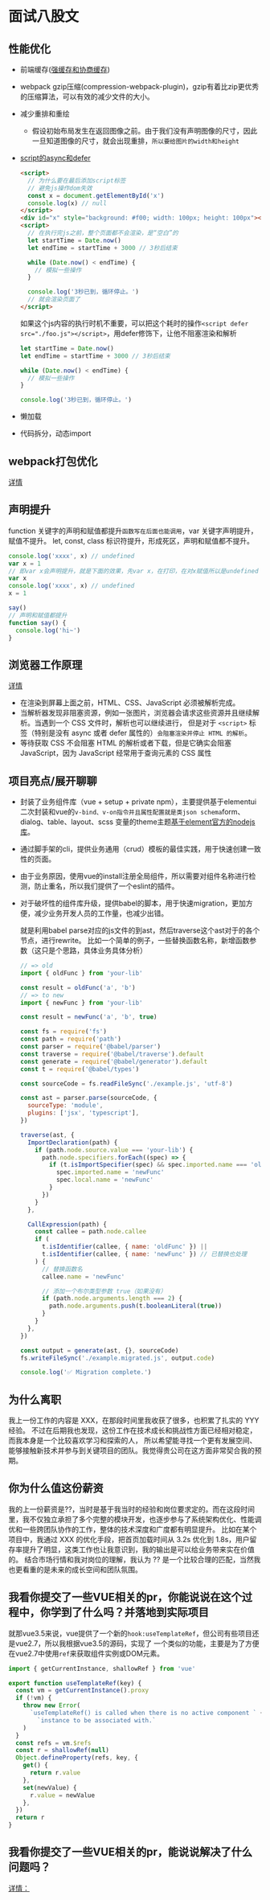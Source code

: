 # 面试八股文

## 性能优化

- 前端缓存([强缓存和协商缓存](https://github.com/linzhe141/cache-demo))
- webpack gzip压缩(compression-webpack-plugin)，gzip有着比zip更优秀的压缩算法，可以有效的减少文件的大小。
- 减少重排和重绘

  - 假设初始布局发生在返回图像之前。由于我们没有声明图像的尺寸，因此一旦知道图像的尺寸，就会出现重排，`所以要给图片的width和height`

- [script的async和defer](https://x.com/wulianwen1/status/1724699387300069380)

  ```html
  <script>
    // 为什么要在最后添加script标签
    // 避免js操作dom失效
    const x = document.getElementById('x')
    console.log(x) // null
  </script>
  <div id="x" style="background: #f00; width: 100px; height: 100px"></div>
  <script>
    // 在执行完js之前，整个页面都不会渲染，是“空白”的
    let startTime = Date.now()
    let endTime = startTime + 3000 // 3秒后结束

    while (Date.now() < endTime) {
      // 模拟一些操作
    }

    console.log('3秒已到，循环停止。')
    // 就会渲染页面了
  </script>
  ```

  如果这个js内容的执行时机不重要，可以把这个耗时的操作`<script defer src="./foo.js"></script>`，用defer修饰下，让他不阻塞渲染和解析

  ```js filename="foo.js"
  let startTime = Date.now()
  let endTime = startTime + 3000 // 3秒后结束

  while (Date.now() < endTime) {
    // 模拟一些操作
  }

  console.log('3秒已到，循环停止。')
  ```

- 懒加载
- 代码拆分，动态import

## webpack打包优化

[详情](https://juejin.cn/post/7150204462257143822)

## 声明提升

function 关键字的声明和赋值都提升`函数写在后面也能调用`，var 关键字声明提升，赋值不提升。
let, const, class 标识符提升，形成死区，声明和赋值都不提升。

```js
console.log('xxxx', x) // undefined
var x = 1
// 即var x会声明提升，就是下面的效果，先var x，在打印，在对x赋值所以是undefined
var x
console.log('xxxx', x) // undefined
x = 1

say()
// 声明和赋值都提升
function say() {
  console.log('hi~')
}
```

## 浏览器工作原理

[详情](https://developer.mozilla.org/zh-CN/docs/Web/Performance/Guides/How_browsers_work)

- 在渲染到屏幕上面之前，HTML、CSS、JavaScript 必须被解析完成。
- 当解析器发现非阻塞资源，例如一张图片，浏览器会请求这些资源并且继续解析。当遇到一个 CSS 文件时，解析也可以继续进行，
  但是对于 `<script>` 标签（特别是没有 async 或者 defer 属性的）`会阻塞渲染并停止 HTML 的解析`。
- 等待获取 CSS 不会阻塞 HTML 的解析或者下载，但是它确实会阻塞 JavaScript，因为 JavaScript 经常用于查询元素的 CSS 属性

## 项目亮点/展开聊聊

- 封装了业务组件库（vue + setup + private npm），主要提供基于elementui二次封装和vue的`v-bind、v-on指令并且属性配置就是类json schema`form、dialog、table、layout、scss
  变量的theme主题[基于element官方的nodejs库](https://element.eleme.cn/#/zh-CN/component/custom-theme)。
- 通过脚手架的cli，提供业务通用（crud）模板的最佳实践，用于快速创建一致性的页面。
- 由于业务原因，使用vue的install注册全局组件，所以需要对组件名称进行检测，防止重名，所以我们提供了一个eslint的插件。
- 对于破坏性的组件库升级，提供babel的脚本，用于快速migration，更加方便，减少业务开发人员的工作量，也减少出错。

  就是利用babel parse对应的js文件的到ast，然后traverse这个ast对于的各个节点，进行rewrite。
  比如一个简单的例子，一些替换函数名称，新增函数参数（这只是个思路，具体业务具体分析）

  ```js
  // => old
  import { oldFunc } from 'your-lib'

  const result = oldFunc('a', 'b')
  // => to new
  import { newFunc } from 'your-lib'

  const result = newFunc('a', 'b', true)
  ```

  ```js
  const fs = require('fs')
  const path = require('path')
  const parser = require('@babel/parser')
  const traverse = require('@babel/traverse').default
  const generate = require('@babel/generator').default
  const t = require('@babel/types')

  const sourceCode = fs.readFileSync('./example.js', 'utf-8')

  const ast = parser.parse(sourceCode, {
    sourceType: 'module',
    plugins: ['jsx', 'typescript'],
  })

  traverse(ast, {
    ImportDeclaration(path) {
      if (path.node.source.value === 'your-lib') {
        path.node.specifiers.forEach((spec) => {
          if (t.isImportSpecifier(spec) && spec.imported.name === 'oldFunc') {
            spec.imported.name = 'newFunc'
            spec.local.name = 'newFunc'
          }
        })
      }
    },

    CallExpression(path) {
      const callee = path.node.callee
      if (
        t.isIdentifier(callee, { name: 'oldFunc' }) ||
        t.isIdentifier(callee, { name: 'newFunc' }) // 已替换也处理
      ) {
        // 替换函数名
        callee.name = 'newFunc'

        // 添加一个布尔类型参数 true（如果没有）
        if (path.node.arguments.length === 2) {
          path.node.arguments.push(t.booleanLiteral(true))
        }
      }
    },
  })

  const output = generate(ast, {}, sourceCode)
  fs.writeFileSync('./example.migrated.js', output.code)

  console.log('✅ Migration complete.')
  ```

## 为什么离职

我上一份工作的内容是 XXX，在那段时间里我收获了很多，也积累了扎实的 YYY 经验。
不过在后期我也发现，这份工作在技术成长和挑战性方面已经相对稳定，而我本身是一个比较喜欢学习和探索的人，
所以希望能寻找一个更有发展空间、能够接触新技术并参与到关键项目的团队。我觉得贵公司在这方面非常契合我的预期。

## 你为什么值这份薪资

我的上一份薪资是??，当时是基于我当时的经验和岗位要求定的。而在这段时间里，我不仅独立承担了多个完整的模块开发，也逐步参与了系统架构优化、性能调优和一些跨团队协作的工作，整体的技术深度和广度都有明显提升。
比如在某个项目中，我通过 XXX 的优化手段，把首页加载时间从 3.2s 优化到 1.8s，用户留存率提升了明显，这类工作也让我意识到，我的输出是可以给业务带来实在价值的。
结合市场行情和我对岗位的理解，我认为 ?? 是一个比较合理的匹配，当然我也更看重的是未来的成长空间和团队氛围。

## 我看你提交了一些VUE相关的pr，你能说说在这个过程中，你学到了什么吗？并落地到实际项目

就那vue3.5来说，vue提供了一个新的`hook:useTemplateRef`，但公司有些项目还是vue2.7，所以我根据vue3.5的源码，实现了
一个类似的功能，主要是为了方便在vue2.7中使用`ref`来获取组件实例或DOM元素。

```js
import { getCurrentInstance, shallowRef } from 'vue'

export function useTemplateRef(key) {
  const vm = getCurrentInstance().proxy
  if (!vm) {
    throw new Error(
      `useTemplateRef() is called when there is no active component ` +
        `instance to be associated with.`
    )
  }
  const refs = vm.$refs
  const r = shallowRef(null)
  Object.defineProperty(refs, key, {
    get() {
      return r.value
    },
    set(newValue) {
      r.value = newValue
    },
  })
  return r
}
```

## 我看你提交了一些VUE相关的pr，能说说解决了什么问题吗？

[详情：](/blog/vue/pr-11159)
